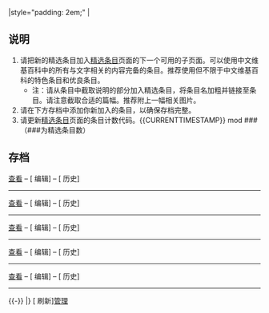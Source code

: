 {{Help intro frame top}}
<!-- TABS -->
{{Portal:文字/tabs2|This=2}}
|style="padding: 2em;" |
<!-- CONTENT -->
== 说明 ==
#请把新的精选条目加入[[Portal:文字/精选条目|精选条目]]页面的下一个可用的子页面。可以使用中文维基百科中的所有与文字相关的内容完备的条目。推荐使用但不限于中文维基百科的特色条目和优良条目。
#*注：请从条目中截取说明的部分加入精选条目，将条目名加粗并链接至条目。请注意截取合适的篇幅。推荐附上一幅相关图片。 
#请在下方存档中添加你新加入的条目，以确保存档完整。
#请更新[[Portal:文字/精选条目|精选条目]]页面的条目计数代码。<nowiki>{{CURRENTTIMESTAMP}} mod ###（###为精选条目数）</nowiki>

== 存档 ==
{{Portal:文字/精选条目/1}} <div style="clear: both"></div>[[Portal:文字/精选条目/1|查看]] – [{{fullurl:Portal:文字/精选条目/1|action=edit}} 编辑] – [{{fullurl:Portal:文字/精选条目/1|action=history}} 历史]<br/><hr/>

{{Portal:文字/精选条目/2}} <div style="clear: both"></div>[[Portal:文字/精选条目/2|查看]] – [{{fullurl:Portal:文字/精选条目/2|action=edit}} 编辑] – [{{fullurl:Portal:文字/精选条目/2|action=history}} 历史]<br/><hr/>

{{Portal:文字/精选条目/3}} <div style="clear: both"></div>[[Portal:文字/精选条目/3|查看]] – [{{fullurl:Portal:文字/精选条目/3|action=edit}} 编辑] – [{{fullurl:Portal:文字/精选条目/3|action=history}} 历史]<br/><hr/>

{{Portal:文字/精选条目/4}} <div style="clear: both"></div>[[Portal:文字/精选条目/4|查看]] – [{{fullurl:Portal:文字/精选条目/4|action=edit}} 编辑] – [{{fullurl:Portal:文字/精选条目/4|action=history}} 历史]<br/><hr/>

{{Portal:文字/精选条目/5}} <div style="clear: both"></div>[[Portal:文字/精选条目/5|查看]] – [{{fullurl:Portal:文字/精选条目/5|action=edit}} 编辑] – [{{fullurl:Portal:文字/精选条目/5|action=history}} 历史]<br/><hr/>
{{-}}
|}
[{{fullurl:Portal:文字/精选条目/存档|action=purge}} 刷新][[Portal:文字/管理|管理]]